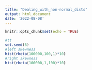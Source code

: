 ```yaml
---
title: "Dealing_with_non-normal_dists"
output: html_document
date: '2022-08-08'
---
```


```r
knitr::opts_chunk$set(echo = TRUE)
```

```r
#tt
set.seed(5)
#left skewness 
hist(rbeta(100000,100,1)*10)
#right skewness 
hist(rbeta(100000,1,100)*10)
```

